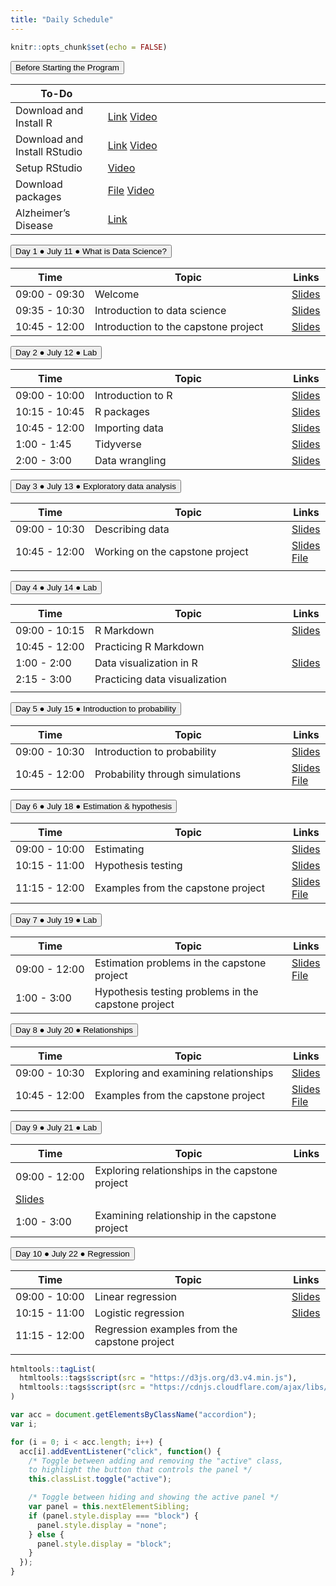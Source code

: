 ```yaml
---
title: "Daily Schedule"
---
```


```r
knitr::opts_chunk$set(echo = FALSE)
```

<button class="accordion">Before Starting the Program</button>
<div class="panel"> 

| To-Do         |                              | 
|---------------|------------------------------------|
| Download and Install R | [Link](https://mirror.las.iastate.edu/CRAN/) [Video](https://uci.yuja.com/V/Video?v=3173351&node=10757512&a=280036139&autoplay=1)|
| Download and Install RStudio| [Link](https://www.rstudio.com/products/rstudio/download/)  [Video](https://uci.yuja.com/V/Video?v=3173359&node=10757552&a=664679852&autoplay=1)|
|Setup RStudio| [Video](https://uci.yuja.com/V/Video?v=3173384&node=10757676&a=717681262&autoplay=1)       |
|Download packages |<a href="R-code/code-00-setup.R" download>File</a> [Video](https://uci.yuja.com/V/Video?v=3173415&node=10757778&a=1269482034&autoplay=1)|
|Alzheimer's Disease | [Link](https://www.youtube.com/watch?v=LrcL3vJjN2g) |

</div>


<!-- connecting to UCI email address-->
		
<button class="accordion">Day 1 &#9679; July 11 &#9679; What is Data Science? </button>
<div class="panel">

| Time          | Topic                              | Links |
|---------------|------------------------------------|-------|
| 09:00 - 09:30 | Welcome                            |[Slides](https://cosmos-datascience.github.io/slides/week01/01a-welcome.html)|
| 09:35 - 10:30 | Introduction to data science    |[Slides](https://cosmos-datascience.github.io/slides/week01/01b-intro-data-science.html)   |
| 10:45 - 12:00 | Introduction to the capstone project |                [Slides](https://cosmos-datascience.github.io/slides/week01/01c-intro-capstone-project.pdf)    |

</div>
		




<button class="accordion">Day 2 &#9679; July 12 &#9679; Lab </button>
<div class="panel">

| Time          | Topic                              | Links |
|---------------|------------------------------------|-------|
| 09:00 - 10:00 | Introduction to R                            |[Slides](https://cosmos-datascience.github.io/slides/week01/Lab-01a-intro-r-schetzsle.html) |
| 10:15 - 10:45 | R packages |[Slides](https://cosmos-datascience.github.io/slides/week01/Lab-01b-R-packages-schetzsle.html)       |
| 10:45 - 12:00 | Importing data               |[Slides](https://cosmos-datascience.github.io/slides/week01/Lab-01c-import-data-schetzsle.html)  |
| 1:00 - 1:45 | Tidyverse              | [Slides](https://cosmos-datascience.github.io/slides/week01/Lab-01d-intro-tidyverse-moslemi.html)     |
| 2:00 - 3:00 | Data wrangling              | [Slides](https://cosmos-datascience.github.io/slides/week01/Lab-01e-data-wrangling-moslemi.html)     |

</div>
	
	

<button class="accordion">Day 3 &#9679; July 13 &#9679; Exploratory data analysis </button>
<div class="panel">

| Time          | Topic                              | Links |
|---------------|------------------------------------|-------|
| 09:00 - 10:30 | Describing data                            |[Slides](https://cosmos-datascience.github.io/slides/week01/02a-describe-data.html)|
| 10:45 - 12:00 | Working on the capstone project         | [Slides](https://cosmos-datascience.github.io/slides/week01/02b-capstone-eda.pdf)   [File](https://cosmos-datascience.github.io/slides/week01/02b-capstone-eda-code.R)
|

</div>
		



<button class="accordion">Day 4 &#9679; July 14 &#9679; Lab </button>
<div class="panel">

| Time          | Topic                              | Links |
|---------------|------------------------------------|-------|
| 09:00 - 10:15 | R Markdown                        |[Slides](https://cosmos-datascience.github.io/slides/week01/Lab-02a-intro-rmarkdown-moslemi.html) |
| 10:45 - 12:00 | Practicing R  Markdown            | |
| 1:00 - 2:00 | Data visualization in R |[Slides](https://cosmos-datascience.github.io/slides/week01/Lab-02b-visualize-data-schetzsle.html)       |
| 2:15 - 3:00 | Practicing data visualization              | 
|

</div>
	
	


<button class="accordion">Day 5 &#9679; July 15 &#9679; Introduction to probability </button>
<div class="panel">

| Time          | Topic                              | Links |
|---------------|------------------------------------|-------|
| 09:00 - 10:30 | Introduction to probability |[Slides](https://cosmos-datascience.github.io/slides/week01/03a-intro-prob.html)|
| 10:45 - 12:00 | Probability through simulations| [Slides](https://cosmos-datascience.github.io/slides/week01/03b-intro-prob-simulation.pdf) [File](https://cosmos-datascience.github.io/slides/week01/03b-intro-prob-simulation-code.R)|

</div>
		





<button class="accordion">Day 6 &#9679; July 18 &#9679; Estimation & hypothesis </button>
<div class="panel">

| Time          | Topic                              | Links |
|---------------|------------------------------------|-------|
| 09:00 - 10:00 | Estimating  |[Slides](https://cosmos-datascience.github.io/slides/week02/01a-estimation.html)|
| 10:15 - 11:00 | Hypothesis testing |[Slides](https://cosmos-datascience.github.io/slides/week02/01b-hypothesis.html)|
| 11:15 - 12:00 | Examples from the capstone project| [Slides](https://cosmos-datascience.github.io/slides/week02/01c-capstone-estimation.pdf) [File](https://cosmos-datascience.github.io/slides/week02/01c-capstone-estimation-code.R)|

</div>
		



<button class="accordion">Day 7 &#9679; July 19 &#9679; Lab </button>
<div class="panel">

| Time          | Topic                              | Links |
|---------------|------------------------------------|-------|
| 09:00 - 12:00 | Estimation problems in the capstone project  | [Slides](https://cosmos-datascience.github.io/slides/week02/Lab-02a-estimation-schetzsle.html) [File](https://raw.githubusercontent.com/COSMOS-DataScience/slides/main/week02/Estimation_worksheet.Rmd)|
| 1:00 - 3:00 | Hypothesis testing problems in the capstone project ||

</div>
		



<button class="accordion">Day 8 &#9679; July 20 &#9679; Relationships </button>
<div class="panel">

| Time          | Topic                              | Links |
|---------------|------------------------------------|-------|
| 09:00 - 10:30 | Exploring and examining relationships |[Slides](https://cosmos-datascience.github.io/slides/week02/02a-relationship.html)|
| 10:45 - 12:00 | Examples from the capstone project |[Slides](https://cosmos-datascience.github.io/slides/week02/02b-capstone-relationship.pdf) [File](https://cosmos-datascience.github.io/slides/week02/02b-capstone-relationship-code.R)|

</div>
		



<button class="accordion">Day 9 &#9679; July 21 &#9679; Lab </button>
<div class="panel">

| Time          | Topic                              | Links |
|---------------|------------------------------------|-------|
| 09:00 - 12:00 | Exploring relationships in the capstone project  
|[Slides](https://cosmos-datascience.github.io/slides/week02/Lab-2a-scatterplots-Moslemi.html)|
| 1:00 - 3:00 | Examining relationship in the capstone project ||

</div>
	
	
	


<button class="accordion">Day 10 &#9679; July 22 &#9679; Regression </button>
<div class="panel">

| Time          | Topic                              | Links |
|---------------|------------------------------------|-------|
| 09:00 - 10:00 | Linear regression  |[Slides](https://cosmos-datascience.github.io/slides/week02/03a-regression.html)|
| 10:15 - 11:00 | Logistic regression |[Slides](https://cosmos-datascience.github.io/slides/week02/03b-logit.html)|
| 11:15 - 12:00 | Regression examples from the capstone project| 
|

</div>
			
	
	
	
```r
htmltools::tagList(
  htmltools::tags$script(src = "https://d3js.org/d3.v4.min.js"),
  htmltools::tags$script(src = "https://cdnjs.cloudflare.com/ajax/libs/dimple/2.3.0/dimple.latest.min.js")
)
```

```js
var acc = document.getElementsByClassName("accordion");
var i;

for (i = 0; i < acc.length; i++) {
  acc[i].addEventListener("click", function() {
    /* Toggle between adding and removing the "active" class,
    to highlight the button that controls the panel */
    this.classList.toggle("active");

    /* Toggle between hiding and showing the active panel */
    var panel = this.nextElementSibling;
    if (panel.style.display === "block") {
      panel.style.display = "none";
    } else {
      panel.style.display = "block";
    }
  });
}
```
